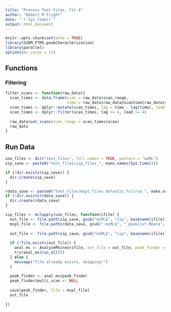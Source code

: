 ```yaml
---
title: "Process Test Files, fit 4"
author: "Robert M Flight"
date: "`r Sys.time()`"
output: html_document
---
```


```r
knitr::opts_chunk$set(echo = TRUE)
library(SIRM.FTMS.peakCharacterization)
library(parallel)
options(mc.cores = 12)
```

## Functions

### Filtering

```r
filter_scans <- function(raw_data){
  scan_times <- data.frame(scan = raw_data$scan_range, 
                           time = raw_data$raw_data@scantime[raw_data$scan_range])
  scan_times <- dplyr::mutate(scan_times, lag = time - lag(time), lead = lead(time) - time)
  scan_times <- dplyr::filter(scan_times, lag >= 4, lead >= 4)
  
  raw_data$set_scans(scan_range = scan_times$scan)
  raw_data
}
```


## Run Data

```r
use_files <- dir("test_files", full.names = TRUE, pattern = "mzML")
zip_save <- paste0("test_files/zip_files_", make.names(Sys.time()))

if (!dir.exists(zip_save)) {
  dir.create(zip_save)
}

rdata_save <- paste0("test_files/mspl_files_defaults_fullrun_", make.names(Sys.time()))
if (!dir.exists(rdata_save)) {
  dir.create(rdata_save)
}

zip_files <- mclapply(use_files, function(ifile) {
  out_file <- file.path(zip_save, gsub("mzML$", "zip", basename(ifile)))
  mspl_file <- file.path(rdata_save, gsub(".mzML$", "_peaklist.RData", basename(ifile)))
  
  out_file <- file.path(zip_save, gsub("mzML$", "zip", basename(ifile)))
  
  if (!file.exists(out_file)) {
    anal_ms <- AnalyzeMS$new(ifile, out_file = out_file, peak_finder = PeakFinder$new(raw_filter = filter_scans))
    try(anal_ms$run_all())
  } else {
    message("file already exists, skipping!")
  }
  
  peak_finder <- anal_ms$peak_finder
  peak_finder$multi_scan <- NULL
  
  save(peak_finder, file = mspl_file)
  out_file
  
})
```

